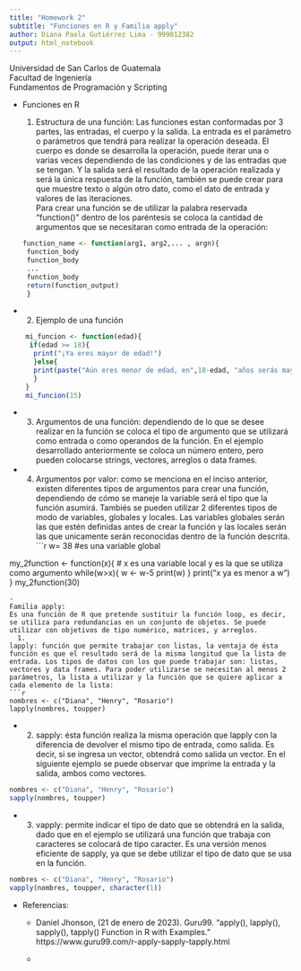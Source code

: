 ---
title: "Homework 2"
subtitle: "Funciones en R y Familia apply"
author: Diana Paola Gutiérrez Lima - 999012382
output: html_notebook
---
Universidad de San Carlos de Guatemala  
Facultad de Ingeniería  
Fundamentos de Programación y Scripting

-
Funciones en R

  1.
Estructura de una función: Las funciones estan conformadas por 3 partes, las entradas, el cuerpo y la salida. La entrada es el parámetro o parámetros que tendrá para realizar la operación deseada. El cuerpo es donde se desarrolla la operación, puede iterar una o varias veces dependiendo de las condiciones y de las entradas que se tengan. Y la salida será el resultado de la operación realizada y será la única respuesta de la función, también se puede crear para que muestre texto o algún otro dato, como el dato de entrada y valores de las iteraciones.  
Para crear una función se de utilizar la palabra reservada "function()" dentro de los paréntesis se coloca la cantidad de argumentos que se necesitaran como entrada de la operación:  
```{r echo=TRUE}
 function_name <- function(arg1, arg2,... , argn){  
  function_body  
  function_body  
  ...  
  function_body  
  return(function_output)
  }
```
-
  2.
Ejemplo de una función

```{r ejemplo1, echo=TRUE}
    mi_funcion <- function(edad){
     if(edad >= 18){
      print("¡Ya eres mayor de edad!")
      }else{
      print(paste("Aún eres menor de edad, en",18-edad, "años serás mayor de edad."))
      }
    }
    mi_funcion(15)
```
-  
    3. 
  Argumentos de una función: dependiendo de lo que se desee realizar en la función se coloca el tipo de argumento que se utilizará como entrada o como operandos de la función. En el ejemplo desarrollado anteriormente se coloca un número entero, pero pueden colocarse strings, vectores, arreglos o data frames. 
  
-
  4. 
  Argumentos por valor: como se menciona en el inciso anterior, existen diferentes tipos de argumentos para crear una función, dependiendo de cómo se maneje la variable será el tipo que la función asumirá. Tambiés se pueden utilizar 2 diferentes tipos de modo de variables, globales y locales. Las variables globales serán las que estén definidas antes de crear la función y las locales serán las que unicamente serán reconocidas dentro de la función descrita. 
```{r}
w= 38 #es una variable global

my_2function <- function(x){ # x es una variable local y es la que se utiliza como argumento
  while(w>x){
    w <- w-5
    print(w)
  }
    print("x ya es menor a w")
}
my_2function(30)
```
-
Familia apply:  
Es una función de R que pretende sustituir la función loop, es decir, se utiliza para redundancias en un conjunto de objetos. Se puede utilizar con objetivos de tipo numérico, matrices, y arreglos. 
  1. 
lapply: función que permite trabajar con listas, la ventaja de ésta función es que el resultado será de la misma longitud que la lista de entrada. Los tipos de datos con los que puede trabajar son: listas, vectores y data frames. Para poder utilizarse se necesitan al menos 2 parámetros, la lista a utilizar y la función que se quiere aplicar a cada elemento de la lista: 
```{r}

nombres <- c("Diana", "Henry", "Rosario")
lapply(nombres, toupper)

```
-
  2. 
sapply: ésta función realiza la misma operación que lapply con la diferencia de devolver el mismo tipo de entrada, como salida. Es decir, si se ingresa un vector, obtendrá como salida un vector. En el siguiente ejemplo se puede observar que imprime la entrada y la salida, ambos como vectores. 

```{r}
nombres <- c("Diana", "Henry", "Rosario")
sapply(nombres, toupper)
```
-
  3. 
vapply: permite indicar el tipo de dato que se obtendrá en la salida, dado que en el ejemplo se utilizará una función que trabaja con caracteres se colocará de tipo caracter. Es una versión menos eficiente de sapply, ya que se debe utilizar el tipo de dato que se usa en la función. 

```{r}
nombres <- c("Diana", "Henry", "Rosario")
vapply(nombres, toupper, character(1))
```

-
  Referencias:  
  *
    Daniel Jhonson, (21 de enero de 2023). Guru99. "apply(), lapply(), sapply(), tapply() Function in R with Examples." https://www.guru99.com/r-apply-sapply-tapply.html  
    
  *
    

    
    
